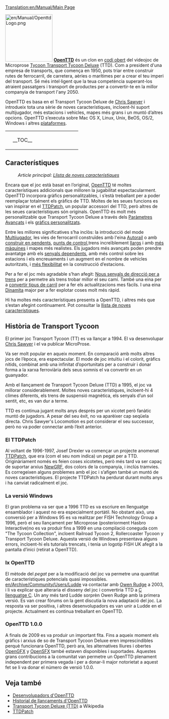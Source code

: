 [[Translation:en/Manual/Main Page]]
{{ca/Manual/Taula de contingut}}

[[File:en/Manual/OpenttdLogo.png|left|150px]] 
[http://www.openttd.org/ '''OpenTTD'''] és un clon en [http://ca.wikipedia.org/wiki/Codi_obert codi obert] del videojoc de Microprose [https://www.wikipedia.org/wiki/en:Transport Tycoon Transport Tycoon Deluxe] (TTD). Com a president d'una empresa de transports, que comença en 1950, pots triar entre construir rutes de ferrocarril, de carretera, aèries o marítimes per a crear el teu imperi del transport. Sé més intel·ligent que la teua competència superant-los atraient passatgers i transport de productes per a convertir-te en la millor companyia de transport l'any 2050.

OpenTTD es basa en el Transport Tycoon Deluxe de [http://www.chrissawyer.com/info.htm Chris Sawyer] i introdueix tota una sèrie de noves característiques, incloent-hi suport multijugador, més estacions i vehicles, mapes més grans i un muntó d’altres opcions. OpenTTD s’executa sobre Mac OS X, Linux, Unix, BeOS, OS/2, Windows i altres [[ca/Archive/Compilation and Ports/Sistema operatiu|plataformes]].

{| align="center"
|colspan=2 style="background:none; border:0px"|
|width=200 style="background:none; border:0px"| __TOC__
|style="background:none; border:0px"| [[File:ca/Manual/Intro screen.png|frame|center|[[ca/Manual/Interfície del joc#contingut-de-la-pantalla-inicial|Pantalla inicial]] d'OpenTTD]]
|}
==Característiques==
:''Article principal: [[ca/Llista de noves característiques|Llista de noves característiques]]''

Encara que el joc està basat en l’original, [http://www.openttd.org/ OpenTTD] té moltes característiques addicionals que milloren la jugabilitat espectacularment. OpenTTD incorpora gràfics personalitzables, i s’està treballant per a poder reemplaçar totalment els gràfics de TTD. Moltes de les seues funcions es van inspirar en el [http://www.ttdpatch.net/ TTDPatch], un popular accessori del TTD, però altres de les seues característiques són originals. OpenTTD és molt més personalitzable que Transport Tycoon Deluxe a través dels [[ca/Paràmetres Avançats|Paràmetres Avançats]] i els [[ca/NewGRF|gràfics personalitzats]].

Entre les millores significatives s’ha inclòs: la introducció del mode [[ca/Multijugador|Multijugador]], les vies de ferrocarril construïdes amb l'eina [[ca/Autorail|Autorail]] o amb [[ca/Construir en pendents|construir en pendents]], [[ca/Punts de control|punts de control]],trens increïblement [[ca/Trens Mamut|llargs]] i amb [[ca/Trens multitracció|més màquines]] i mapes més realistes. Els jugadors més avançats poden prendre avantatge amb els [[ca/Senyals dependents|senyals dependents]], amb més control sobre les estacions i els encreuaments i un augment en el nombre de vehicles autoritzats, i [[ca/Estacions no-uniformes|més flexibilitat]] en la construcció d’estacions.

Per a fer el joc més agradable s’han afegit: [[ca/YAPP|Nous senyals de direcció per a trens]] per a permetre als trens trobar millor el seu camí. També una eina per a [[ca/Convertir tipus de carril|convertir tipus de carril]] per a fer els actualitzacions mes fàcils. I una eina [[ca/Dinamita|Dinamita]] major per a fer explotar coses molt més ràpid.

Hi ha moltes més característiques presents a OpenTTD, i altres més que s’estan afegint contínuament. Pot consultar la [[ca/Llista de noves característiques|llista de noves característiques]].

==Història de Transport Tycoon==
El primer joc Transport Tycoon (TT) es va llançar a 1994. El va desenvolupar [http://www.chrissawyer.com/ Chris Sawyer] i el va publicar MicroProse.

Va ser molt popular en aqueix moment. En comparació amb molts altres jocs de l’època, era espectacular. El mode de joc intuïtiu i el colorit, gràfics nítids, combinat amb una infinitat d’oportunitats per a construir i donar forma a la xarxa ferroviària dels seus somnis el va convertir en un guanyador.

Amb el llançament de Transport Tycoon Deluxe (TTD) a 1995, el joc va millorar considerablement. Moltes noves característiques, incloent-hi 4 climes diferents, els trens de suspensió magnètica, els senyals d’un sol sentit, etc, es van dur a terme.

TTD es continua jugant molts anys després per un xicotet però fanàtic muntó de jugadors. A pesar del seu èxit, no va aparèixer cap seqüela directa. Chris Sawyer's Locomotion es pot considerar el seu successor, però no va poder connectar amb l’èxit anterior.

===El TTDPatch===
Al voltant de 1996-1997, Josef Drexler va començar un projecte anomenat [http://www.ttdpatch.net/ TTDPatch], que era (com el seu nom indica) un pegat per a TTD. Originàriament només es feien coses xicotetes, però més tard va ser capaç de suportar arxius [[ca/NewGRF|NewGRF]], dos colors de la companyia, i inclús tramvies. Es corregeixen alguns problemes amb el joc i s’afigen també un muntó de noves característiques. El projecte TTDPatch ha perdurat durant molts anys i ha canviat radicalment el joc.

===La versió Windows===
El gran problema va ser que a 1996 TTD es va escriure en llenguatge ensamblador i aquest no era especialment portàtil. No obstant això, una conversió per a Windows 95 es va realitzar per FISH Technology Group a 1996, però el seu llançament per Microprose (posteriorment Hasbro Interactive)no es va produir fins a 1999 en una compilació coneguda com "The Tycoon Collection", incloent Railroad Tycoon 2, Rollercoaster Tycoon y Transport Tycoon Deluxe. Aquesta versió de Windows presentava alguns errors, incloent-hi els tutorials trencats, i tenia un logotip FISH UK afegit a la pantalla d’inici (retirat a OpenTTD).

===Ix OpenTTD===
El mètode del ''pegat'' per a la modificació del joc va permetre una quantitat de característiques potencials quasi impossibles. [[en/Archive/Community/Users/Ludde]] va contactar amb [http://www.tt-forums.net/ Owen Rudge] a 2003, i li va explicar que alteraria el disseny del joc i convertiria TTD a [https://www.wikipedia.org/wiki/ca:Llenguatge C llenguatge C]. Un any més tard Ludde sorprèn Owen Rudge amb la primera versió. Es van crear fòrums on la gent discutia la nova adaptació del joc. La resposta va ser positiva, i altres desenvolupadors es van unir a Ludde en el projecte. Actualment es continua treballant en OpenTTD.

===OpenTTD 1.0.0===
A finals de 2009 es va produir un important fita. Fins a aqueix moment els gràfics i arxius de so de Transport Tycoon Deluxe eren imprescindibles perquè funcionara OpenTTD, però ara, les alternatives lliures i obertes [[ca/OpenGFX|OpenGFX]] y [[ca/OpenSFX|OpenSFX]] també estaven disponibles i suportades. Aquestes grans contribucions a la comunitat van permetre un OpenTTD plenament independent per primera vegada i per a donar-li major notorietat a aquest fet se li va donar el número de versió 1.0.0.

==Veja també==
*[[en/Archive/Community/Developers|Desenvolupadors d'OpenTTD]]
*[[en/Archive/OpenTTD/Main Page|Historial de llançaments d'OpenTTD]]
*[https://www.wikipedia.org/wiki/en:Transport_Tycoon Transport Tycoon Deluxe (TTD)] a Wikipedia
*[http://www.ttdpatch.net/ TTDPatch]